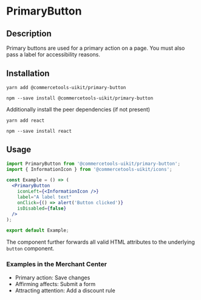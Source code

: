 

<Meta of={PrimaryButtonStories} />

# PrimaryButton

## Description

Primary buttons are used for a primary action on a page. You must also pass a label for accessibility reasons.

## Installation

```
yarn add @commercetools-uikit/primary-button
```

```
npm --save install @commercetools-uikit/primary-button
```

Additionally install the peer dependencies (if not present)

```
yarn add react
```

```
npm --save install react
```

## Usage

```jsx
import PrimaryButton from '@commercetools-uikit/primary-button';
import { InformationIcon } from '@commercetools-uikit/icons';

const Example = () => (
  <PrimaryButton
    iconLeft={<InformationIcon />}
    label="A label text"
    onClick={() => alert('Button clicked')}
    isDisabled={false}
  />
);

export default Example;
```

The component further forwards all valid HTML attributes to the underlying `button` component.

### Examples in the Merchant Center

- Primary action: Save changes
- Affirming affects: Submit a form
- Attracting attention: Add a discount rule

<Canvas of={PrimaryButtonStories.Default} />
